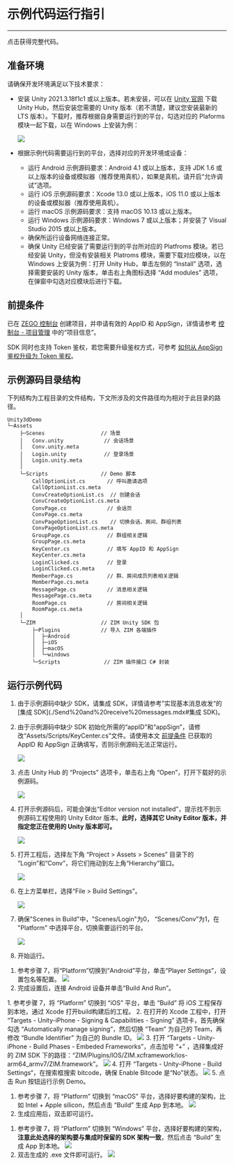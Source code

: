 
# 示例代码运行指引

---
<Card title="示例源码" href="https://storage.zego.im/zim/example/unity/Unity3dDemo.zip" target="_blank">点击获得完整代码。</Card>
## 准备环境

请确保开发环境满足以下技术要求：

- 安装 Unity 2021.3.18f1c1 或以上版本。若未安装，可以在 [Unity 官网](https://unity.com/download) 下载 Unity Hub，然后安装您需要的 Unity 版本（若不清楚，建议您安装最新的 LTS 版本）。下载时，推荐根据自身需要运行到的平台，勾选对应的 Plaforms 模块一起下载，以在 Windows 上安装为例：

    <Frame width="512" height="auto" caption=""><img src="https://storage.zego.im/sdk-doc/Pics/ZIM/Unity/unityEnv.jpeg" /></Frame>

- 根据示例代码需要运行到的平台，选择对应的开发环境或设备：

    - 运行 Android 示例源码要求：Android 4.1 或以上版本，支持 JDK 1.6 或以上版本的设备或模拟器（推荐使用真机），如果是真机，请开启“允许调试”选项。
    - 运行 iOS 示例源码要求：Xcode 13.0 或以上版本，iOS 11.0 或以上版本的设备或模拟器（推荐使用真机）。
    - 运行 macOS 示例源码要求：支持 macOS 10.13 或以上版本。
    - 运行 Windows 示例源码要求：Windows 7 或以上版本；并安装了 Visual Studio 2015 或以上版本。
    - 确保所运行设备网络连接正常。
    - 确保 Unity 已经安装了需要运行到的平台所对应的 Platfroms 模块。若已经安装 Unity，但没有安装相关 Platroms 模块，需要下载对应模块，以在 Windows 上安装为例：打开 Unity Hub，单击左侧的 “Install” 选项，选择需要安装的 Unity 版本，单击右上角图标选择 “Add modules” 选项，在弹窗中勾选对应模块后进行下载。


## 前提条件

已在 [ZEGO 控制台](https://console.zego.im) 创建项目，并申请有效的 AppID 和 AppSign，详情请参考 [控制台 - 项目管理](https://doc-zh.zego.im/article/12107) 中的“项目信息”。

<Warning title="注意">

SDK 同时也支持 Token 鉴权，若您需要升级鉴权方式，可参考 [如何从 AppSign 鉴权升级为 Token 鉴权](http://doc-zh.zego.im/faq/token_upgrade?product=ExpressVideo)。
</Warning>

## 示例源码目录结构

下列结构为工程目录的文件结构，下文所涉及的文件路径均为相对于此目录的路径。

```tree
Unity3dDemo
└─Assets
    ├─Scenes                  // 场景
    │   Conv.unity             // 会话场景
    │   Conv.unity.meta
    │   Login.unity            // 登录场景
    │   Login.unity.meta
    │
    └─Scripts                 // Demo 脚本
        CallOptionList.cs       // 呼叫邀请选项 
        CallOptionList.cs.meta
        ConvCreateOptionList.cs  // 创建会话
        ConvCreateOptionList.cs.meta
        ConvPage.cs             // 会话页
        ConvPage.cs.meta
        ConvPageOptionList.cs    // 切换会话、房间、群组列表
        ConvPageOptionList.cs.meta
        GroupPage.cs            // 群组相关逻辑
        GroupPage.cs.meta
        KeyCenter.cs            // 填写 AppID 和 AppSign
        KeyCenter.cs.meta
        LoginClicked.cs         // 登录
        LoginClicked.cs.meta
        MemberPage.cs           // 群、房间成员列表相关逻辑
        MemberPage.cs.meta
        MessagePage.cs          // 消息相关逻辑
        MessagePage.cs.meta
        RoomPage.cs             // 房间相关逻辑
        RoomPage.cs.meta
    │
    └─ZIM                     // ZIM Unity SDK 包
        ├─Plugins             // 导入 ZIM 各端插件
        │  ├─Android
        │  ├─iOS
        │  ├─macOS
        │  └─windows
        └─Scripts              // ZIM 插件接口 C# 封装
```

## 运行示例代码

1. 由于示例源码中缺少 SDK，请集成 SDK，详情请参考”实现基本消息收发“的 [集成 SDK](./Send%20and%20receive%20messages.mdx#集成 SDK)。

2. 由于示例源码中缺少 SDK 初始化所需的“appID”和“appSign”，请修改“Assets/Scripts/KeyCenter.cs”文件。请使用本文 [前提条件](#前提条件) 已获取的 AppID 和 AppSign 正确填写，否则示例源码无法正常运行。

    <Frame width="512" height="auto" caption=""><img src="https://storage.zego.im/sdk-doc/Pics/ZIM/Unity/appIDSet.jpeg" /></Frame>

3. 点击 Unity Hub 的 “Projects” 选项卡，单击右上角 “Open”，打开下载好的示例源码。

    <Frame width="512" height="auto" caption=""><img src="https://storage.zego.im/sdk-doc/Pics/ZIM/Unity/demoDownload.jpeg" /></Frame>

4. 打开示例源码后，可能会弹出“Editor version not installed”，提示找不到示例源码工程使用的 Unity Editor 版本。**此时，选择其它 Unity Editor 版本，并指定您正在使用的 Unity 版本即可。**

    <Frame width="512" height="auto" caption=""><img src="https://storage.zego.im/sdk-doc/Pics/ZIM/Unity/changeVersion.jpg" /></Frame>

5. 打开工程后，选择左下角 “Project > Assets > Scenes” 目录下的 “Login”和“Conv”，将它们拖动到左上角“Hierarchy”窗口。

    <Frame width="512" height="auto" caption=""><img src="https://storage.zego.im/sdk-doc/Pics/ZIM/Unity/buildReady.jpeg" /></Frame>

6. 在上方菜单栏，选择“File > Build Settings”。

    <Frame width="512" height="auto" caption=""><img src="https://storage.zego.im/sdk-doc/Pics/ZIM/Unity/buildSetting_1.jpeg" /></Frame>

7. 确保"Scenes in Build"中，"Scenes/Login"为0， “Scenes/Conv”为1，在 "Platform" 中选择平台，切换需要运行的平台。

    <Frame width="512" height="auto" caption=""><img src="https://storage.zego.im/sdk-doc/Pics/ZIM/Unity/buildReady_1.jpeg" /></Frame>

8. 开始运行。

<Accordion title="运行到 Android 设备" defaultOpen="false">

1. 参考步骤 7，将“Platform”切换到“Android”平台，单击“Player Settings”，设置包名等配置。
    <Frame width="512" height="auto" caption=""><img src="https://storage.zego.im/sdk-doc/Pics/Unity3D/ZegoExpressEngine/QuickStart/demo_build_android.png" /></Frame>
2. 完成设置后，连接 Android 设备并单击“Build And Run”。

</Accordion>

<Accordion title="运行到 iOS 设备" defaultOpen="false">
1. 参考步骤 7，将 “Platform” 切换到 “iOS” 平台，单击 “Build” 将 iOS 工程保存到本地，通过 Xcode 打开build构建后的工程。
2. 在打开的 Xcode 工程中，打开 “Targets - Unity-iPhone - Signing & Capabilities - Signing” 选项卡，首先确保勾选 “Automatically manage signing”，然后切换 “Team” 为自己的 Team，再修改 “Bundle Identifier” 为自己的 Bundle ID。
    <Frame width="512" height="auto" caption=""><img src="https://storage.zego.im/sdk-doc/Pics/ZIM/Unity/iOSSet.jpeg" /></Frame>
3. 打开 “Targets - Unity-iPhone - Build Phases - Embeded Frameworks”，点击加号 “+” ，选择集成好的 ZIM SDK 下的路径：“ZIM/Plugins/IOS/ZIM.xcframework/ios-arm64_armv7/ZIM.framework”。
    <Frame width="512" height="auto" caption=""><img src="https://storage.zego.im/sdk-doc/Pics/ZIM/Unity/setIOSPackage.jpg" /></Frame>   
4. 打开 “Targets - Unity-iPhone - Build Settings“，在搜索框搜索 bitcode，确保 Enable Bitcode 是“No”状态。
    <Frame width="512" height="auto" caption=""><img src="https://storage.zego.im/sdk-doc/Pics/ZIM/Unity/bitcode_set.jpeg" /></Frame>
5. 点击 Run 按钮运行示例 Demo。
</Accordion>

<Accordion title="运行到 mac 设备" defaultOpen="false">

1. 参考步骤 7，将 “Platform” 切换到 “macOS” 平台，选择好要构建的架构，比如 Intel + Apple silicon，然后点击 “Build” 生成 App 到本地。
    <Frame width="512" height="auto" caption=""><img src="https://storage.zego.im/sdk-doc/Pics/ZIM/Unity/macBuild.jpg" /></Frame>
2. 生成应用后，双击即可运行。
</Accordion>

<Accordion title="运行到 Windows 设备" defaultOpen="false">

1. 参考步骤 7，将 “Platform” 切换到 “Windows” 平台，选择好要构建的架构，**注意此处选择的架构要与集成时保留的 SDK 架构一致**，然后点击 “Build” 生成 App 到本地。
    <Frame width="512" height="auto" caption=""><img src="https://storage.zego.im/sdk-doc/Pics/ZIM/Unity/winBuild.jpeg" /></Frame>
2. 双击生成的 .exe 文件即可运行。
    <Frame width="512" height="auto" caption=""><img src="https://storage.zego.im/sdk-doc/Pics/ZIM/Unity/exeDemo.jpg" /></Frame>

</Accordion>
